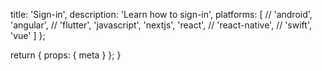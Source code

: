   title: 'Sign-in',
  description: 'Learn how to sign-in',
  platforms: [
    // 'android',
    'angular',
    // 'flutter',
    'javascript',
    'nextjs',
    'react',
    // 'react-native',
    // 'swift',
    'vue'
  ]
};

  return {
    props: {
      meta
    }
  };
}
